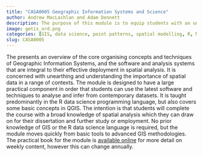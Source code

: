 ```yaml
---
title: "CASA0005 Geographic Information Systems and Science"
author: Andrew MacLachlan and Adam Dennett
description: The purpose of this module is to equip students with an understanding of the principles underlying the conception, representation/measurement and analysis of spatial phenomena.
image: getis_ord.png
categories: [GIS, data science, point patterns, spatial modelling, R, MSc, UCL]
slug: CASA0005
---
```


[<i class="ai ai-open-access ai-2x"></i>](https://jose.theoj.org/papers/10.21105/jose.00141) [<i class="ai ai-open-materials ai-2x"></i>](https://andrewmaclachlan.github.io/CASA0005repo/) [<i class="fa-brands fa-github fa-2x"></i>](https://github.com/andrewmaclachlan/CASA0005)

The presents an overview of the core organising concepts and techniques of Geographic Information Systems, and the software and analysis systems that are integral to their effective deployment in spatial analysis. It is concerned with unearthing and understanding the importance of spatial data in a range of contexts. The module is designed to have a large practical component in order that students can use the latest software and techniques to analyse and infer from contemporary datasets. It is taught predominantly in the R data science programming language, but also covers some basic concepts in QGIS. The intention is that students will complete the course with a broad knowledge of spatial analysis which they can draw on for their dissertation and further study or employment. No prior knowledge of GIS or the R data science language is required, but the module moves quickly from basic tools to advanced GIS methodologies. The practical book for the module is [available online](https://andrewmaclachlan.github.io/CASA0005repo/) for more detail on weekly content, however this can change annually.
